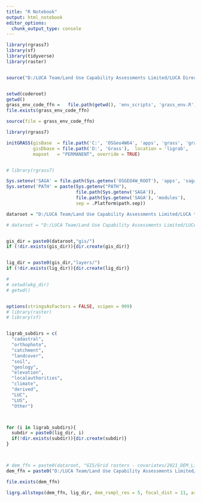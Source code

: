 ```yaml
---
title: "R Notebook"
output: html_notebook
editor_options: 
  chunk_output_type: console
---
```



```r


library(rgrass7)
library(sf)
library(tidyverse)
library(raster)


source("D:/LUCA Team/Land Use Capability Assessments Limited/LUCA Directors - Documents/Code/RCode/ligrab/ligrab_utilities.R")


setwd(coderoot)
getwd()
grass_env_code_ffn =   file.path(getwd(), 'env_scripts', 'grass_env.R')
file.exists(grass_env_code_ffn)

source(file = grass_env_code_ffn)

library(rgrass7)

initGRASS(gisBase  = file.path('C:', 'OSGeo4W64', 'apps', 'grass', 'grass78'),
          gisDbase = file.path('D:', 'Grass'),  location = 'ligrab', 
          mapset   = "PERMANENT", override = TRUE)


# library(rgrass7)

Sys.setenv('SAGA' = file.path(Sys.getenv('OSGEO4W_ROOT'), 'apps', 'saga-ltr'))
Sys.setenv('PATH' = paste(Sys.getenv("PATH"),
                          file.path(Sys.getenv('SAGA')),
                          file.path(Sys.getenv('SAGA'), 'modules'),
                          sep = .Platform$path.sep))


```


```r

dataroot = "D:/LUCA Team/Land Use Capability Assessments Limited/LUCA team site - Documents/LUCA-A/Projects/2021-07-10-LP0038-R_Hart/"

# dataroot = "D:/LUCA Team/Land Use Capability Assessments Limited/LUCA team site - Documents/LUCA-A/Projects/Development Projects/DP-0046-ligrab-R-Development/"



```




```r


gis_dir = paste0(dataroot,"gis/")
if (!dir.exists(gis_dir)){dir.create(gis_dir)}


lig_dir = paste0(gis_dir,"layers/")
if (!dir.exists(lig_dir)){dir.create(lig_dir)}

# 
# setwd(wkg_dir)
# getwd()  


options(stringsAsFactors = FALSE, scipen = 999)
# library(raster)
# library(sf)


ligrab_subdirs = c(
  "cadastral",
  "orthophoto",
  "catchment",
  "landcover",
  "soil",
  "geology",
  "elevation",
  "localauthorities",
  "climate",
  "derived",
  "LUC",
  "LUS",
  "Other")



for (i in ligrab_subdirs){
  subdir = paste0(lig_dir, i)
  if(!dir.exists(subdir)){dir.create(subdir)}
}




```

```r

# dem_ffn = paste0(dataroot, "GIS/Grid rasters - covariates/2021_DEM_LiDAR_Omakere_HBRC/merged.tif")
dem_ffn = paste0("D:/LUCA Team/Land Use Capability Assessments Limited/LUCA team site - Documents/LUCA-A/Projects/2021-07-10-LP0038-R_Hart/GIS/Grid rasters - covariates/2021_DEM_LiDAR_Omakere_HBRC/merged.tif")

file.exists(dem_ffn)

ligrg.allsteps(dem_ffn, lig_dir, dem_rsmpl_res = 5, focal_dist = 11, area_thresh = 5000)
  
  
```

